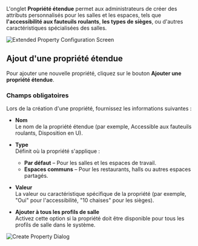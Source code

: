 L'onglet **Propriété étendue** permet aux administrateurs de créer des attributs personnalisés pour les salles et les espaces, tels que **l'accessibilité aux fauteuils roulants**, **les types de sièges**, ou d'autres caractéristiques spécialisées des salles.

![Extended Property Configuration Screen](/mnt/data/image.png)

## Ajout d'une propriété étendue

Pour ajouter une nouvelle propriété, cliquez sur le bouton **Ajouter une propriété étendue**.

### Champs obligatoires

Lors de la création d'une propriété, fournissez les informations suivantes :

* **Nom**\
  Le nom de la propriété étendue (par exemple, Accessible aux fauteuils roulants, Disposition en U).

* **Type**\
  Définit où la propriété s'applique :
  * **Par défaut** – Pour les salles et les espaces de travail.
  * **Espaces communs** – Pour les restaurants, halls ou autres espaces partagés.

* **Valeur**\
  La valeur ou caractéristique spécifique de la propriété (par exemple, "Oui" pour l'accessibilité, "10 chaises" pour les sièges).

* **Ajouter à tous les profils de salle**\
  Activez cette option si la propriété doit être disponible pour tous les profils de salle dans le système.

![Create Property Dialog](/mnt/data/image.png)
